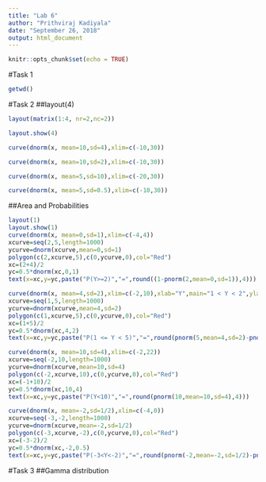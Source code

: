 ```yaml
---
title: "Lab 6"
author: "Prithviraj Kadiyala"
date: "September 26, 2018"
output: html_document
---
```


```r
knitr::opts_chunk$set(echo = TRUE)
```

#Task 1
```r
getwd()
```

#Task 2
##layout(4)
```r
layout(matrix(1:4, nr=2,nc=2))

layout.show(4)

curve(dnorm(x, mean=10,sd=4),xlim=c(-10,30))

curve(dnorm(x, mean=10,sd=2),xlim=c(-10,30))

curve(dnorm(x, mean=5,sd=10),xlim=c(-20,30))

curve(dnorm(x, mean=5,sd=0.5),xlim=c(-10,30))

```

##Area and Probabilities
```r
layout(1)
layout.show(1)
curve(dnorm(x, mean=0,sd=1),xlim=c(-4,4))
xcurve=seq(2,5,length=1000)
ycurve=dnorm(xcurve,mean=0,sd=1)
polygon(c(2,xcurve,5),c(0,ycurve,0),col="Red")
xc=(2+4)/2
yc=0.5*dnorm(xc,0,1)
text(x=xc,y=yc,paste("P(Y>=2)","=",round((1-pnorm(2,mean=0,sd=1)),4)))

curve(dnorm(x, mean=4,sd=2),xlim=c(-2,10),xlab="Y",main="1 < Y < 2",ylab="Normal Density")
xcurve=seq(1,5,length=1000)
ycurve=dnorm(xcurve,mean=4,sd=2)
polygon(c(1,xcurve,5),c(0,ycurve,0),col="Red")
xc=(1+5)/2
yc=0.5*dnorm(xc,4,2)
text(x=xc,y=yc,paste("P(1 <= Y < 5)","=",round(pnorm(5,mean=4,sd=2)-pnorm(1,mean=4,sd=2),4)))

curve(dnorm(x, mean=10,sd=4),xlim=c(-2,22))
xcurve=seq(-2,10,length=1000)
ycurve=dnorm(xcurve,mean=10,sd=4)
polygon(c(-2,xcurve,10),c(0,ycurve,0),col="Red")
xc=(-1+10)/2
yc=0.5*dnorm(xc,10,4)
text(x=xc,y=yc,paste("P(Y<10)","=",round(pnorm(10,mean=10,sd=4),4)))

curve(dnorm(x, mean=-2,sd=1/2),xlim=c(-4,0))
xcurve=seq(-3,-2,length=1000)
ycurve=dnorm(xcurve,mean=-2,sd=1/2)
polygon(c(-3,xcurve,-2),c(0,ycurve,0),col="Red")
xc=(-3-2)/2
yc=0.5*dnorm(xc,-2,0.5)
text(x=xc,y=yc,paste("P(-3<Y<-2)","=",round(pnorm(-2,mean=-2,sd=1/2)-pnorm(-3,mean=-2,sd=1/2),4)))
```

#Task 3
##Gamma distribution
```r

```

